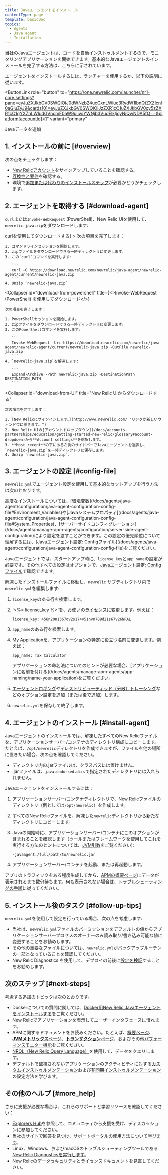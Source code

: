 ```yaml
---
title: Javaエージェントをインストール
contentType: page
template: basicDoc
topics:
  - Agents
  - Java agent
  - Installation
---
```


当社のJavaエージェントは、コードを自動インストゥルメントするので、モニタリングアプリケーションを開始できます。基本的なJavaエージェントのインストールを完了する方法は、こちらに示されています。

エージェントをインストールするには、ランチャーを使用するか、以下の説明に従います。

<ButtonLink
  role="button"
  to="https://one.newrelic.com/launcher/nr1-core.settings?pane=eyJuZXJkbGV0SWQiOiJ0dWNzb24ucGxnLWluc3RydW1lbnQtZXZlcnl0aGluZyJ9&cards[0]=eyJuZXJkbGV0SWQiOiJzZXR1cC1uZXJkbGV0cy5zZXR1cC1qYXZhLWludGVncmF0aW9uIiwiYWNjb3VudElkIjoyNjQwNDA5fQ==&platform[accountId]=1"
  variant="primary"
>
  Javaデータを追加
</ButtonLink>

## 1. インストールの前に [#overview]

次の点をチェックします：

* [New Relicアカウント](/docs/accounts-partnerships/accounts/account-setup/creating-your-new-relic-account)をサインアップしていることを確認する。
* [互換性と要件](/docs/agents/java-agent/getting-started/compatibility-requirements-java-agent)を確認する。
* 環境で[追加または代わりのインストールステップ](/docs/agents/java-agent/additional-installation)が必要かどうかチェックします。

## 2. エージェントを取得する [#download-agent]

`curl`または`Invoke-WebRequest` (PowerShell)、New Relic UIを使用して、`newrelic-java.zip`をダウンロードします:

<CollapserGroup>
  <Collapser
    id="download-from-curl"
    title={<><InlineCode>curl</InlineCode>を使用してダウンロードする</>}
  >
    次の項目を完了します：

    1. コマンドラインセッションを開始します。
    2. zipファイルをダウンロードできる一時ディレクトリに変更します。
    3. この`curl`コマンドを実行します:

       ```
       curl -O https://download.newrelic.com/newrelic/java-agent/newrelic-agent/current/newrelic-java.zip
       ```
    4. Unzip `newrelic-java.zip`
  </Collapser>

  <Collapser
    id="download-from-powershell"
    title={<><InlineCode>Invoke-WebRequest</InlineCode> (PowerShell) を使用してダウンロード</>}
  >
    次の項目を完了します：

    1. PowerShellセッションを開始します。
    2. zipファイルをダウンロードできる一時ディレクトリに変更します。
    3. このPowerShellコマンドを実行します:

       ```
       Invoke-WebRequest -Uri https://download.newrelic.com/newrelic/java-agent/newrelic-agent/current/newrelic-java.zip -OutFile newrelic-java.zip
       ```
    4. `newrelic-java.zip`を解凍します:

       ```
       Expand-Archive -Path newrelic-java.zip -DestinationPath DESTINATION_PATH
       ```
  </Collapser>

  <Collapser
    id="download-from-UI"
    title="New Relic UIからダウンロードする"
  >
    次の項目を完了します：

    1. [New Relicにサインインします。](http://www.newrelic.com/ "リンクが新しいウィンドウに開きます。")
    2. New Relic UIの[アカウントドロップダウン](/docs/accounts-partnerships/education/getting-started-new-relic/glossary#account-dropdown)から**Account settings**を選択します。
    3. **Most recent**の下にある右側のサイドバーでJavaエージェントを選択し、`newrelic-java.zip`を一時ディレクトリに保存します。
    4. Unzip `newrelic-java.zip`.
  </Collapser>
</CollapserGroup>

## 3. エージェントの設定 [#config-file]

`newrelic.yml`でエージェント設定を使用して基本的なセットアップを行う方法は次のとおりです。

<Callout variant="tip">
  高度なインストールについては、[環境変数](/docs/agents/java-agent/configuration/java-agent-configuration-config-file#Environment_Variables)や[Javaシステムプロパティ](/docs/agents/java-agent/configuration/java-agent-configuration-config-file#System_Properties)、[サーバーサイドコンフィグレーション](/docs/agents/manage-apm-agents/configuration/server-side-agent-configuration)により設定を渡すことができます。この設定の優先順位について理解するには、[Javaエージェント設定: Configファイル](/docs/agents/java-agent/configuration/java-agent-configuration-config-file)をご覧ください。
</Callout>

Javaエージェントでは、スタートアップ時に、`license_key`と`app_name`の設定が必要です。その他すべての設定はオプションで、[Javaエージェント設定: Configファイル](/docs/agents/java-agent/configuration/java-agent-configuration-config-file)で確認できます。

解凍したインストールファイルに移動し、`newrelic` サブディレクトリ内で`newrelic.yml`を編集します:

1. `license_key`のある行を検索します。
2. '&lt;%= license_key %>'を、お使いの[ライセンス](/docs/accounts/install-new-relic/account-setup/license-key)に変更します。例えば：

   ```
   license_key: 456n20n1367ov2s174v51nvn789d21s67v26NRAL
   ```
3. `app_name`のある行を検索します。
4. My Applicationを、アプリケーションの特定に役立つ名前に変更します。例えば：

   ```
   app_name: Tax Calculator
   ```

   <Callout variant="tip">
     アプリケーションの命名法についてのヒントが必要な場合、[アプリケーションに名前を付ける](/docs/agents/manage-apm-agents/app-naming/name-your-application)をご覧ください。
   </Callout>
5. [エージェントロギング](/docs/agents/java-agent/configuration/java-agent-configuration-config-file#Logging-Configuration)や[ディストリビューティッド（分散）トレーシング](/docs/agents/java-agent/configuration/java-agent-configuration-config-file#ev-NEW_RELIC_DISTRIBUTED_TRACING_ENABLED)などのオプション設定を追加（または後で追加）します。
6. `newrelic.yml`を保存して終了します。

## 4. エージェントのインストール [#install-agent]

Javaエージェントのインストールでは、解凍したすべてのNew Relicファイルを、アプリケーションサーバー/コンテナのディレクトリ構成にコピーします。たとえば、`/opt/newrelic`ディレクトリを作成できますが、ファイルを他の場所に置きたい場合、次の点を確認してください。

* ディレクトリ内の.jarファイルは、クラスパスには置けません。
* .jarファイルは、`java.endorsed.dirs`で指定されたディレクトリには入れられません。

Javaエージェントをインストールするには：

1. アプリケーションサーバー/コンテナディレクトリで、New Relicファイルのディレクトリ（例としては`/opt/newrelic`）を作成します。
2. すべてのNew Relicファイルを、解凍した`newrelic`ディレクトリから新たなディレクトリにコピーします。
3. Javaの開始時に、アプリケーションサーバー/コンテナにこのオプションが含まれることを確認します（ツールまたはフレームワークを使用してこれを実行する方法のヒントについては、[JVM引数](/docs/agents/java-agent/installation/start-java-agent-jvm-switch)をご覧ください):

   ```
   -javaagent:/full/path/to/newrelic.jar
   ```
4. アプリケーションサーバー/コンテナを起動、または再起動します。

アプリのトラフィックをある程度生成してから、[APMの概要ページ](/docs/applications-menu/applications-overview)にデータが表示されるまで数分待ちます。何も表示されない場合は、[トラブルシューティングの手順](/docs/agents/java-agent/troubleshooting/no-data-appears-java)に従ってください。

## 5. インストール後のタスク [#follow-up-tips]

`newrelic.yml`を使用して設定を行っている場合、次の点を考慮します:

* 当社は、`newrelic.yml`ファイルのパーミッションをデフォルトの値からアプリケーションサーバープロセスのオーナーのみ読み取り/書き込み可能な値に変更することをお勧めします。
* その他の重要なファイルについては、`newrelic.yml`がバックアップルーチンの一部となっていることを確認してください。
* New Relic Diagnostics を使用して、デプロイの前後に[設定を検証](https://docs.newrelic.co.jp/docs/using-new-relic/cross-product-functions/troubleshooting/new-relic-diagnostics#h2-validate-your-config-file-settings)することをお勧めします。

## 次のステップ [#next-steps]

考慮する追加のトピックは次のとおりです。

* Dockerについての質問に関しては、[Docker用New Relic Javaエージェントをインストールする](/docs/agents/java-agent/additional-installation/install-new-relic-java-agent-docker)をご覧ください。
* New Relicでアプリケーションを表示してユーザーインタフェースに慣れます。
* APMに関するドキュメントをお読みください。たとえば、[概要ページ](/docs/apm/applications-menu/monitoring/apm-overview-page)、[**JVMメトリックス**ページ](/docs/agents/java-agent/features/jvm-metrics-page)、[**トランザクション**ページ](/docs/apm/applications-menu/monitoring/transactions-page)、およびその他[パフォーマンスモニター機能](/docs/apm)をご覧ください。
* [NRQL（New Relic Query Language）](/docs/query-data/nrql-new-relic-query-language/getting-started/introduction-nrql)を使用して、データをクエリします。
* デフォルトで監視されないアプリケーションのアクティビティに対する[カスタムインストゥルメンテーション](/docs/agents/java-agent/custom-instrumentation)および[非同期インストゥルメンテーション](/docs/agents/java-agent/async-instrumentation)の設定方法を学びます。

## その他のヘルプ [#more_help]

さらに支援が必要な場合は、これらのサポートと学習リソースを確認してください：

* [Explorers Hub](https://discuss.newrelic.com/)を参照して、コミュニティから支援を受け、ディスカッションに参加してください。
* [当社のサイトで回答を見つけ、サポートポータルの使用方法について学びます](/docs/using-new-relic/welcome-new-relic/get-started/find-help-use-support-portal)。
* Linux、Windows、およびmacOSのトラブルシューティングツールである[New Relic Diagnosticsを実行します](/docs/using-new-relic/cross-product-functions/troubleshooting/new-relic-diagnostics)。
* New Relicの[データセキュリティ](/docs/security)と[ライセンス](/docs/licenses)ドキュメントを見直してください。
